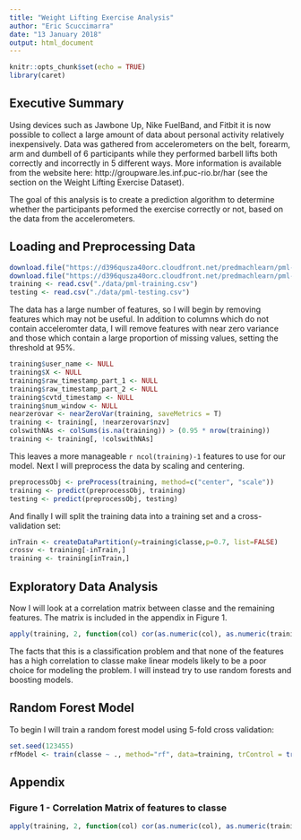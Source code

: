 ```yaml
---
title: "Weight Lifting Exercise Analysis"
author: "Eric Scuccimarra"
date: "13 January 2018"
output: html_document
---
```


```r
knitr::opts_chunk$set(echo = TRUE)
library(caret)
```

## Executive Summary

Using devices such as Jawbone Up, Nike FuelBand, and Fitbit it is now possible to collect a large amount of data about personal activity relatively inexpensively. Data was gathered from accelerometers on the belt, forearm, arm and dumbell of 6 participants while they performed barbell lifts both correctly and incorrectly in 5 different ways. More information is available from the website here: http://groupware.les.inf.puc-rio.br/har (see the section on the Weight Lifting Exercise Dataset).

The goal of this analysis is to create a prediction algorithm to determine whether the participants peformed the exercise correctly or not, based on the data from the accelerometers.

## Loading and Preprocessing Data

```r
download.file("https://d396qusza40orc.cloudfront.net/predmachlearn/pml-training.csv", dest="./data/pml-training.csv")
download.file("https://d396qusza40orc.cloudfront.net/predmachlearn/pml-testing.csv", dest="./data/pml-testing.csv")
training <- read.csv("./data/pml-training.csv")
testing <- read.csv("./data/pml-testing.csv")
```

The data has a large number of features, so I will begin by removing features which may not be useful. In addition to columns which do not contain acceleromter data, I will remove features with near zero variance and those which contain a large proportion of missing values, setting the threshold at 95%.

```r
training$user_name <- NULL
training$X <- NULL
training$raw_timestamp_part_1 <- NULL
training$raw_timestamp_part_2 <- NULL
training$cvtd_timestamp <- NULL
training$num_window <- NULL
nearzerovar <- nearZeroVar(training, saveMetrics = T)
training <- training[, !nearzerovar$nzv]
colswithNAs <- colSums(is.na(training)) > (0.95 * nrow(training))
training <- training[, !colswithNAs]
```

This leaves a more manageable `r ncol(training)-1` features to use for our model. Next I will preprocess the data by scaling and centering.

```r
preprocessObj <- preProcess(training, method=c("center", "scale"))
training <- predict(preprocessObj, training)
testing <- predict(preprocessObj, testing)
```

And finally I will split the training data into a training set and a cross-validation set:
```r
inTrain <- createDataPartition(y=training$classe,p=0.7, list=FALSE)
crossv <- training[-inTrain,]
training <- training[inTrain,]
```

## Exploratory Data Analysis

Now I will look at a correlation matrix between classe and the remaining features. The matrix is included in the appendix in Figure 1.

```r
apply(training, 2, function(col) cor(as.numeric(col), as.numeric(training$classe), method="spearman")) 
```

The facts that this is a classification problem and that none of the features has a high correlation to classe make linear models likely to be a poor choice for modeling the problem. I will instead try to use random forests and boosting models.

## Random Forest Model

To begin I will train a random forest model using 5-fold cross validation:

```r
set.seed(123455)
rfModel <- train(classe ~ ., method="rf", data=training, trControl = trainControl(method = "cv", number = 5))
```


## Appendix

### Figure 1 - Correlation Matrix of features to classe

```r
apply(training, 2, function(col) cor(as.numeric(col), as.numeric(training$classe), method="spearman")) 
```
